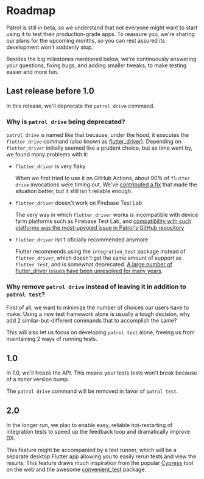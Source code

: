 # Roadmap

Patrol is still in beta, so we understand that not everyone might want to start
using it to test their production-grade apps. To reassure you, we're sharing our
plans for the upcoming months, so you can rest assured its development won't
suddenly stop.

Besides the big milestones mentioned below, we're continuously answering your
questions, fixing bugs, and adding smaller tweaks, to make testing easier and
more fun.

## Last release before 1.0

In this release, we'll deprecate the `patrol drive` command.

### Why is `patrol drive` being deprecated?

`patrol drive` is named like that because, under the hood, it executes the
`flutter drive` command (also known as [flutter_driver]). Depending on
`flutter_driver` initially seemed like a prudent choice, but as time went by, we
found many problems with it:

- `flutter_driver` is very flaky

  When we first tried to use it on GitHub Actions, about 90% of `flutter drive`
  invocations were timing out. We've [contributed a fix][flutter_driver_fix]
  that made the situation better, but it still isn't reliable enough.

- `flutter_driver` doesn't work on Firebase Test Lab

  The very way in which `flutter_driver` works is incompatible with device farm
  platforms such as Firebase Test Lab, and [compatibility with such platforms
  was the most-upvoted issue in Patrol's GitHub repository][testlab_issue]

- `flutter_driver` isn't oficially recommended anymore

  Flutter recommends using the `integration_test` package instead of
  `flutter_driver`, which doesn't get the same amount of support as `flutter
test`, and is somewhat deprecated. [A large number of flutter_driver issues have
  been unresolved for many years][flutter_driver_issues].

### Why remove `patrol drive` instead of leaving it in addition to `patrol test`?

First of all, we want to minimize the number of choices our users have to make.
Using a new test framework alone is usually a tough decision, why add 2
similar-but-different commands that to accomplish the same?

This will also let us focus on developing `patrol test` alone, freeing us from
maintaining 2 ways of running tests.

## 1.0

In 1.0, we'll freeze the API. This means your tests tests won't break because of
a minor version bump.

The `patrol drive` command will be removed in favor of `patrol test`.

## 2.0

In the longer run, we plan to enable easy, reliable hot-restarting of
integration tests to speed up the feedback loop and dramatically improve DX.

This feature might be accompanied by a test runner, which will be a separate
desktop Flutter app allowing you to easily rerun tests and view the results.
This feature draws much inspiration from the popular [Cypress] tool on the web
and the awesome [convenient_test] package.

[flutter_driver]: https://github.com/flutter/flutter/tree/master/packages/flutter_driver
[flutter_driver_issues]: https://github.com/flutter/flutter/issues?q=is%3Aopen+is%3Aissue+label%3A%22t%3A+flutter+driver%22+sort%3Areactions-%2B1-desc
[flutter_driver_fix]: https://github.com/flutter/flutter/pull/113969
[testlab_issue]: https://github.com/leancodepl/patrol/issues/622
[cypress]: https://www.cypress.io
[convenient_test]: https://pub.dev/packages/convenient_test
